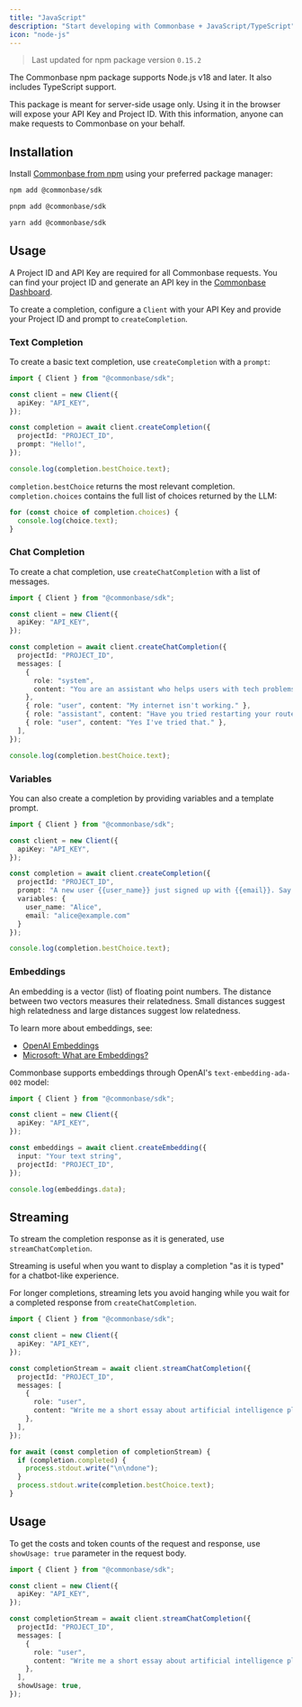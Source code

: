 ```yaml
---
title: "JavaScript"
description: "Start developing with Commonbase + JavaScript/TypeScript"
icon: "node-js"
---
```


> Last updated for npm package version `0.15.2`

The Commonbase npm package supports Node.js v18 and later. It also includes
TypeScript support.

<Warning>
  This package is meant for server-side usage only. Using it in the browser will
  expose your API Key and Project ID. With this information, anyone can make
  requests to Commonbase on your behalf.
</Warning>

## Installation

Install [Commonbase from npm](https://www.npmjs.com/package/@commonbase/sdk)
using your preferred package manager:

<CodeGroup>

```bash npm
npm add @commonbase/sdk
```

```bash pnpm
pnpm add @commonbase/sdk
```

```bash yarn
yarn add @commonbase/sdk
```

</CodeGroup>

## Usage

A Project ID and API Key are required for all Commonbase requests. You can find
your project ID and generate an API key in the
[Commonbase Dashboard](https://commonbase.com/).

To create a completion, configure a `Client` with your API Key and provide your
Project ID and prompt to `createCompletion`.

### Text Completion

To create a basic text completion, use `createCompletion` with a `prompt`:

```ts
import { Client } from "@commonbase/sdk";

const client = new Client({
  apiKey: "API_KEY",
});

const completion = await client.createCompletion({
  projectId: "PROJECT_ID",
  prompt: "Hello!",
});

console.log(completion.bestChoice.text);
```

`completion.bestChoice` returns the most relevant completion.
`completion.choices` contains the full list of choices returned by the LLM:

```ts
for (const choice of completion.choices) {
  console.log(choice.text);
}
```

### Chat Completion

To create a chat completion, use `createChatCompletion` with a list of messages.

```ts
import { Client } from "@commonbase/sdk";

const client = new Client({
  apiKey: "API_KEY",
});

const completion = await client.createChatCompletion({
  projectId: "PROJECT_ID",
  messages: [
    {
      role: "system",
      content: "You are an assistant who helps users with tech problems.",
    },
    { role: "user", content: "My internet isn't working." },
    { role: "assistant", content: "Have you tried restarting your router?" },
    { role: "user", content: "Yes I've tried that." },
  ],
});

console.log(completion.bestChoice.text);
```

### Variables

You can also create a completion by providing variables and a template prompt.

```ts
import { Client } from "@commonbase/sdk";

const client = new Client({
  apiKey: "API_KEY",
});

const completion = await client.createCompletion({
  projectId: "PROJECT_ID",
  prompt: "A new user {{user_name}} just signed up with {{email}}. Say hello!"
  variables: {
    user_name: "Alice",
    email: "alice@example.com"
  }
});

console.log(completion.bestChoice.text);
```

### Embeddings

An embedding is a vector (list) of floating point numbers. The distance between
two vectors measures their relatedness. Small distances suggest high relatedness
and large distances suggest low relatedness.

To learn more about embeddings, see:

- [OpenAI Embeddings](https://platform.openai.com/docs/guides/embeddings/what-are-embeddings)
- [Microsoft: What are Embeddings?](https://learn.microsoft.com/en-us/semantic-kernel/memories/embeddings)

Commonbase supports embeddings through OpenAI's `text-embedding-ada-002` model:

```ts
import { Client } from "@commonbase/sdk";

const client = new Client({
  apiKey: "API_KEY",
});

const embeddings = await client.createEmbedding({
  input: "Your text string",
  projectId: "PROJECT_ID",
});

console.log(embeddings.data);
```

## Streaming

To stream the completion response as it is generated, use
`streamChatCompletion`.

Streaming is useful when you want to display a completion "as it is typed" for a
chatbot-like experience.

For longer completions, streaming lets you avoid hanging while you wait for a
completed response from `createChatCompletion`.

```ts
import { Client } from "@commonbase/sdk";

const client = new Client({
  apiKey: "API_KEY",
});

const completionStream = await client.streamChatCompletion({
  projectId: "PROJECT_ID",
  messages: [
    {
      role: "user",
      content: "Write me a short essay about artificial intelligence please.",
    },
  ],
});

for await (const completion of completionStream) {
  if (completion.completed) {
    process.stdout.write("\n\ndone");
  }
  process.stdout.write(completion.bestChoice.text);
}
```

## Usage

To get the costs and token counts of the request and response, use `showUsage: true` parameter in the request body.

```ts
import { Client } from "@commonbase/sdk";

const client = new Client({
  apiKey: "API_KEY",
});

const completionStream = await client.streamChatCompletion({
  projectId: "PROJECT_ID",
  messages: [
    {
      role: "user",
      content: "Write me a short essay about artificial intelligence please.",
    },
  ],
  showUsage: true,
});
```
